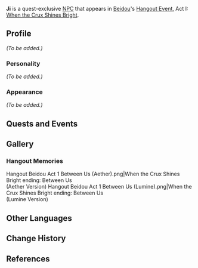 {{Meta
<!-- REMOVE THIS TEMPLATE AFTER ADDING MISSING INFO -->
|missing_NPC_profile  = yes
}}
{{Character Infobox
|type             = Quest NPC
|image            = NPC Ji.png
|realname         = 
|region           = Liyue
|affiliation      = 
|title            = 
|voiceEN          = [https://www.alanmgabay.com Alan Gabay]<ref>Twitter: [https://twitter.com/TheTAlantGabay/status/1469373778232758274 EN VA Self Announcement]</ref>
|voiceCN          = 
|voiceJP          = 
}}
'''Ji''' is a quest-exclusive [[NPC]] that appears in [[Beidou]]'s [[Hangout Event]], Act I: [[When the Crux Shines Bright]].
<!--
==Location==
<gallery>
NPC Location Ji.png|Ji's location
NPC Location Ji Context.png|Additional context
</gallery>
-->
==Profile==
<!-- detailed story/lore information goes here -->
''(To be added.)''

===Personality===
''(To be added.)''

===Appearance===
''(To be added.)''

==Quests and Events==
{{Quests and Events}}

==Gallery==
===Hangout Memories===
<gallery>
Hangout Beidou Act 1 Between Us (Aether).png|When the Crux Shines Bright ending: Between Us<br />(Aether Version)
Hangout Beidou Act 1 Between Us (Lumine).png|When the Crux Shines Bright ending: Between Us<br />(Lumine Version)
</gallery>

==Other Languages==
{{Other Languages
|default_hidden = 1
|en      = Ji
|zhs     = 阿吉
|zhs_rm  = Ā Jí
|zht     = 阿吉
|zht_rm  = Ā Jí
|ja      = 吉
|ja_rm   = Kitsu{{Assumed}}
|ko      = 길래
|ko_rm   = Gillae
|es      = Ji
|fr      = Ji
|ru      = Цзи
|th      = Ji
|vi      = Ji
|de      = Ji
|id      = Ji
|pt      = Ji
|tr      = Ji
|it      = Ji
}}

==Change History==
{{Change History|2.3}}

==References==
{{Reflist}}
